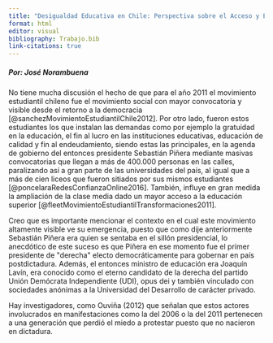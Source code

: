 ```yaml
---
title: "Desigualdad Educativa en Chile: Perspectiva sobre el Acceso y Efectos en Pueblos Originarios"
format: html
editor: visual
bibliography: Trabajo.bib
link-citations: true
---
```


##### Por: José Norambuena

No tiene mucha discusión el hecho de que para el año 2011 el movimiento estudiantil chileno fue el movimiento social con mayor convocatoria y visible desde el retorno a la democracia [@sanchezMovimientoEstudiantilChile2012]. Por otro lado, fueron estos estudiantes los que instalan las demandas como por ejemplo la gratuidad en la educación, el fin al lucro en las instituciones educativas, educación de calidad y fin al endeudamiento, siendo estas las principales, en la agenda de gobierno del entonces presidente Sebastián Piñera mediante masivas convocatorias que llegan a más de 400.000 personas en las calles, paralizando así a gran parte de las universidades del país, al igual que a más de cien liceos que fueron sitiados por sus mismos estudiantes [@poncelaraRedesConfianzaOnline2016]. También, influye en gran medida la ampliación de la clase media dado un mayor acceso a la educación superior [@fleetMovimientoEstudiantilTransformaciones2011].

Creo que es importante mencionar el contexto en el cual este movimiento altamente visible ve su emergencia, puesto que como dije anteriormente Sebastián Piñera era quien se sentaba en el sillón presidencial, lo anecdótico de este suceso es que Piñera en ese momento fue el primer presidente de \"derecha\" electo democráticamente para gobernar en país postdictadura. Además, el entonces ministro de educación era Joaquín Lavín, era conocido como el eterno candidato de la derecha del partido Unión Demócrata Independiente (UDI), opus dei y también vinculado con sociedades anónimas a la Universidad del Desarrollo de carácter privado. 

Hay investigadores, como Ouviña (2012) que señalan que estos actores involucrados en manifestaciones como la del 2006 o la del 2011 pertenecen a una generación que perdió el miedo a protestar puesto que no nacieron en dictadura.
